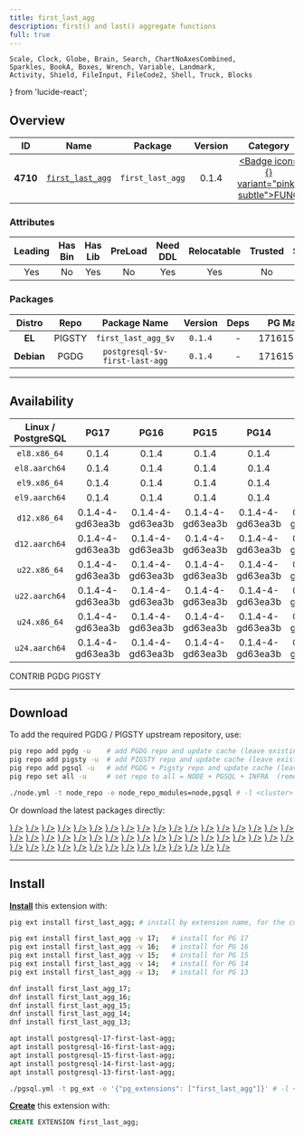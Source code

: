 ```yaml
---
title: first_last_agg
description: first() and last() aggregate functions
full: true
---
```


    Scale, Clock, Globe, Brain, Search, ChartNoAxesCombined,
    Sparkles, BookA, Boxes, Wrench, Variable, Landmark,
    Activity, Shield, FileInput, FileCode2, Shell, Truck, Blocks
} from 'lucide-react';

## Overview

| <TooltipIconButton tooltip="Extension unique identifier" side="top">ID</TooltipIconButton> | <TooltipIconButton tooltip="Extension name" side="top">Name</TooltipIconButton> | <TooltipIconButton tooltip="Package name for installation" side="top">Package</TooltipIconButton> | <TooltipIconButton tooltip="Latest available extension version" side="top">Version</TooltipIconButton> | <TooltipIconButton tooltip="Extension category" side="top">Category</TooltipIconButton> | <TooltipIconButton tooltip="Open source license" side="top">License</TooltipIconButton> | <TooltipIconButton tooltip="Programming language" side="top">Lang</TooltipIconButton> |
|:--------:|:--------:|:----------:|:--------------:|:---------------------------------------:|:------------------------------------------------------:|:----:|
| **4710** | [`first_last_agg`](https://github.com/wulczer/first_last_agg) | `first_last_agg` | 0.1.4 | <a href="/ext/func" className="no-underline"><Badge icon={<Variable />} variant="pink-subtle">FUNC</Badge></a> | <a href="/ext/list/license#postgresql" className="no-underline"><Badge icon={<Scale />} variant="blue-subtle">PostgreSQL</Badge></a> | <a href="/ext/list/lang#c"><Badge icon={<FileCode2 />} variant="blue-subtle">C</Badge></a> |

### Attributes

| <TooltipIconButton tooltip="The Primary Leading extension in the Package" side="top">Leading</TooltipIconButton> | <TooltipIconButton tooltip="Contains binary utils" side="top">Has Bin</TooltipIconButton> | <TooltipIconButton tooltip="Contains .so shared library files" side="top">Has Lib</TooltipIconButton> | <TooltipIconButton tooltip="Requires preloading via shared_preload_libraries" side="top">PreLoad</TooltipIconButton> | <TooltipIconButton tooltip="Requires CREATE EXTENSION DDL command" side="top">Need DDL</TooltipIconButton> | <TooltipIconButton tooltip="Can be installed in any schema" side="top">Relocatable</TooltipIconButton> | <TooltipIconButton tooltip="Can be created by non-superuser" side="top">Trusted</TooltipIconButton> | <TooltipIconButton tooltip="Schemas used by this extension" side="top">Schemas</TooltipIconButton> |
|:-------:|:-------:|:-------:|:-------:|:--------:|:-----------:|:-------:|:-------:|
| Yes | No | Yes | No | Yes | Yes | No | - |

### Packages

| <TooltipIconButton tooltip="Linux distribution family, EL or Debian" side="top">Distro</TooltipIconButton> | <TooltipIconButton tooltip="Package repository" side="top">Repo</TooltipIconButton> | <TooltipIconButton tooltip="The RPM/DEB Package Name Pattern (replace $v with real pg major)" side="top">Package Name</TooltipIconButton> | <TooltipIconButton tooltip="Latest package version" side="top">Version</TooltipIconButton> | <TooltipIconButton tooltip="RPM/DEB Package dependencies" side="top">Deps</TooltipIconButton> | <TooltipIconButton tooltip="Available in these PostgreSQL Major Versions" side="top">PG Major</TooltipIconButton> |
|:----------:|:--------:|:------------------------:|:-----------:|:------------:|:------------------:|
|   **EL**   | <Badge variant="amber-subtle"><span className="font-bold">PIGSTY</span></Badge> | `first_last_agg_$v` | `0.1.4` | - | <Badge variant="green-subtle">17</Badge><Badge variant="green-subtle">16</Badge><Badge variant="green-subtle">15</Badge><Badge variant="green-subtle">14</Badge><Badge variant="green-subtle">13</Badge> |
| **Debian** | <Badge variant="blue-subtle"><span className="font-bold">PGDG</span></Badge> | `postgresql-$v-first-last-agg` | `0.1.4` | - | <Badge variant="green-subtle">17</Badge><Badge variant="green-subtle">16</Badge><Badge variant="green-subtle">15</Badge><Badge variant="green-subtle">14</Badge><Badge variant="green-subtle">13</Badge> |



------

## Availability

| <TooltipIconButton tooltip="Linux Distro Arch / PostgreSQL Major Version" side="top">Linux / PostgreSQL </TooltipIconButton> | **PG17** | **PG16** | **PG15** | **PG14** | **PG13** |
|:-----:|:-----:|:-----:|:-----:|:-----:|:-----:|
| `el8.x86_64` | <Badge variant="amber-subtle">0.1.4</Badge> | <Badge variant="amber-subtle">0.1.4</Badge> | <Badge variant="amber-subtle">0.1.4</Badge> | <Badge variant="amber-subtle">0.1.4</Badge> | <Badge variant="amber-subtle">0.1.4</Badge> |
| `el8.aarch64` | <Badge variant="amber-subtle">0.1.4</Badge> | <Badge variant="amber-subtle">0.1.4</Badge> | <Badge variant="amber-subtle">0.1.4</Badge> | <Badge variant="amber-subtle">0.1.4</Badge> | <Badge variant="amber-subtle">0.1.4</Badge> |
| `el9.x86_64` | <Badge variant="amber-subtle">0.1.4</Badge> | <Badge variant="amber-subtle">0.1.4</Badge> | <Badge variant="amber-subtle">0.1.4</Badge> | <Badge variant="amber-subtle">0.1.4</Badge> | <Badge variant="amber-subtle">0.1.4</Badge> |
| `el9.aarch64` | <Badge variant="amber-subtle">0.1.4</Badge> | <Badge variant="amber-subtle">0.1.4</Badge> | <Badge variant="amber-subtle">0.1.4</Badge> | <Badge variant="amber-subtle">0.1.4</Badge> | <Badge variant="amber-subtle">0.1.4</Badge> |
| `d12.x86_64` | <Badge variant="blue-subtle">0.1.4-4-gd63ea3b</Badge> | <Badge variant="blue-subtle">0.1.4-4-gd63ea3b</Badge> | <Badge variant="blue-subtle">0.1.4-4-gd63ea3b</Badge> | <Badge variant="blue-subtle">0.1.4-4-gd63ea3b</Badge> | <Badge variant="blue-subtle">0.1.4-4-gd63ea3b</Badge> |
| `d12.aarch64` | <Badge variant="blue-subtle">0.1.4-4-gd63ea3b</Badge> | <Badge variant="blue-subtle">0.1.4-4-gd63ea3b</Badge> | <Badge variant="blue-subtle">0.1.4-4-gd63ea3b</Badge> | <Badge variant="blue-subtle">0.1.4-4-gd63ea3b</Badge> | <Badge variant="blue-subtle">0.1.4-4-gd63ea3b</Badge> |
| `u22.x86_64` | <Badge variant="blue-subtle">0.1.4-4-gd63ea3b</Badge> | <Badge variant="blue-subtle">0.1.4-4-gd63ea3b</Badge> | <Badge variant="blue-subtle">0.1.4-4-gd63ea3b</Badge> | <Badge variant="blue-subtle">0.1.4-4-gd63ea3b</Badge> | <Badge variant="blue-subtle">0.1.4-4-gd63ea3b</Badge> |
| `u22.aarch64` | <Badge variant="blue-subtle">0.1.4-4-gd63ea3b</Badge> | <Badge variant="blue-subtle">0.1.4-4-gd63ea3b</Badge> | <Badge variant="blue-subtle">0.1.4-4-gd63ea3b</Badge> | <Badge variant="blue-subtle">0.1.4-4-gd63ea3b</Badge> | <Badge variant="blue-subtle">0.1.4-4-gd63ea3b</Badge> |
| `u24.x86_64` | <Badge variant="blue-subtle">0.1.4-4-gd63ea3b</Badge> | <Badge variant="blue-subtle">0.1.4-4-gd63ea3b</Badge> | <Badge variant="blue-subtle">0.1.4-4-gd63ea3b</Badge> | <Badge variant="blue-subtle">0.1.4-4-gd63ea3b</Badge> | <Badge variant="blue-subtle">0.1.4-4-gd63ea3b</Badge> |
| `u24.aarch64` | <Badge variant="blue-subtle">0.1.4-4-gd63ea3b</Badge> | <Badge variant="blue-subtle">0.1.4-4-gd63ea3b</Badge> | <Badge variant="blue-subtle">0.1.4-4-gd63ea3b</Badge> | <Badge variant="blue-subtle">0.1.4-4-gd63ea3b</Badge> | <Badge variant="blue-subtle">0.1.4-4-gd63ea3b</Badge> |

<Badge variant="green-subtle"><span className="font-black">CONTRIB</span></Badge> <Badge variant="blue-subtle"><span className="font-black">PGDG</span></Badge> <Badge variant="amber-subtle"><span className="font-black">PIGSTY</span></Badge>

------

## Download

To add the required PGDG / PIGSTY upstream repository, use:

```bash tab="pig"
pig repo add pgdg -u    # add PGDG repo and update cache (leave existing repos)
pig repo add pigsty -u  # add PIGSTY repo and update cache (leave existing repos)
pig repo add pgsql -u   # add PGDG + Pigsty repo and update cache (leave existing repos)
pig repo set all -u     # set repo to all = NODE + PGSQL + INFRA  (remove existing repos)
```
```bash tab="pigsty"
./node.yml -t node_repo -e node_repo_modules=node,pgsql # -l <cluster>
```

Or download the latest packages directly:

<Files>
    <Folder name="el8.x86_64">
        <a href="https://repo.pigsty.io/yum/pgsql/el8.x86_64/first_last_agg_17-0.1.4-1PIGSTY.el8.x86_64.rpm"><File name="first_last_agg_17-0.1.4-1PIGSTY.el8.x86_64.rpm" icon={<Package className="text-emerald-500" />} /></a>
        <a href="https://repo.pigsty.io/yum/pgsql/el8.x86_64/first_last_agg_16-0.1.4-1PIGSTY.el8.x86_64.rpm"><File name="first_last_agg_16-0.1.4-1PIGSTY.el8.x86_64.rpm" icon={<Package className="text-emerald-500" />} /></a>
        <a href="https://repo.pigsty.io/yum/pgsql/el8.x86_64/first_last_agg_15-0.1.4-1PIGSTY.el8.x86_64.rpm"><File name="first_last_agg_15-0.1.4-1PIGSTY.el8.x86_64.rpm" icon={<Package className="text-emerald-500" />} /></a>
        <a href="https://repo.pigsty.io/yum/pgsql/el8.x86_64/first_last_agg_14-0.1.4-1PIGSTY.el8.x86_64.rpm"><File name="first_last_agg_14-0.1.4-1PIGSTY.el8.x86_64.rpm" icon={<Package className="text-emerald-500" />} /></a>
        <a href="https://repo.pigsty.io/yum/pgsql/el8.x86_64/first_last_agg_13-0.1.4-1PIGSTY.el8.x86_64.rpm"><File name="first_last_agg_13-0.1.4-1PIGSTY.el8.x86_64.rpm" icon={<Package className="text-emerald-500" />} /></a>
    </Folder>
    <Folder name="el8.aarch64">
        <a href="https://repo.pigsty.io/yum/pgsql/el8.aarch64/first_last_agg_17-0.1.4-1PIGSTY.el8.aarch64.rpm"><File name="first_last_agg_17-0.1.4-1PIGSTY.el8.aarch64.rpm" icon={<Package className="text-orange-500" />} /></a>
        <a href="https://repo.pigsty.io/yum/pgsql/el8.aarch64/first_last_agg_16-0.1.4-1PIGSTY.el8.aarch64.rpm"><File name="first_last_agg_16-0.1.4-1PIGSTY.el8.aarch64.rpm" icon={<Package className="text-orange-500" />} /></a>
        <a href="https://repo.pigsty.io/yum/pgsql/el8.aarch64/first_last_agg_15-0.1.4-1PIGSTY.el8.aarch64.rpm"><File name="first_last_agg_15-0.1.4-1PIGSTY.el8.aarch64.rpm" icon={<Package className="text-orange-500" />} /></a>
        <a href="https://repo.pigsty.io/yum/pgsql/el8.aarch64/first_last_agg_14-0.1.4-1PIGSTY.el8.aarch64.rpm"><File name="first_last_agg_14-0.1.4-1PIGSTY.el8.aarch64.rpm" icon={<Package className="text-orange-500" />} /></a>
        <a href="https://repo.pigsty.io/yum/pgsql/el8.aarch64/first_last_agg_13-0.1.4-1PIGSTY.el8.aarch64.rpm"><File name="first_last_agg_13-0.1.4-1PIGSTY.el8.aarch64.rpm" icon={<Package className="text-orange-500" />} /></a>
    </Folder>
    <Folder name="el9.x86_64">
        <a href="https://repo.pigsty.io/yum/pgsql/el9.x86_64/first_last_agg_17-0.1.4-1PIGSTY.el9.x86_64.rpm"><File name="first_last_agg_17-0.1.4-1PIGSTY.el9.x86_64.rpm" icon={<Package className="text-emerald-500" />} /></a>
        <a href="https://repo.pigsty.io/yum/pgsql/el9.x86_64/first_last_agg_16-0.1.4-1PIGSTY.el9.x86_64.rpm"><File name="first_last_agg_16-0.1.4-1PIGSTY.el9.x86_64.rpm" icon={<Package className="text-emerald-500" />} /></a>
        <a href="https://repo.pigsty.io/yum/pgsql/el9.x86_64/first_last_agg_15-0.1.4-1PIGSTY.el9.x86_64.rpm"><File name="first_last_agg_15-0.1.4-1PIGSTY.el9.x86_64.rpm" icon={<Package className="text-emerald-500" />} /></a>
        <a href="https://repo.pigsty.io/yum/pgsql/el9.x86_64/first_last_agg_14-0.1.4-1PIGSTY.el9.x86_64.rpm"><File name="first_last_agg_14-0.1.4-1PIGSTY.el9.x86_64.rpm" icon={<Package className="text-emerald-500" />} /></a>
        <a href="https://repo.pigsty.io/yum/pgsql/el9.x86_64/first_last_agg_13-0.1.4-1PIGSTY.el9.x86_64.rpm"><File name="first_last_agg_13-0.1.4-1PIGSTY.el9.x86_64.rpm" icon={<Package className="text-emerald-500" />} /></a>
    </Folder>
    <Folder name="el9.aarch64">
        <a href="https://repo.pigsty.io/yum/pgsql/el9.aarch64/first_last_agg_17-0.1.4-1PIGSTY.el9.aarch64.rpm"><File name="first_last_agg_17-0.1.4-1PIGSTY.el9.aarch64.rpm" icon={<Package className="text-orange-500" />} /></a>
        <a href="https://repo.pigsty.io/yum/pgsql/el9.aarch64/first_last_agg_16-0.1.4-1PIGSTY.el9.aarch64.rpm"><File name="first_last_agg_16-0.1.4-1PIGSTY.el9.aarch64.rpm" icon={<Package className="text-orange-500" />} /></a>
        <a href="https://repo.pigsty.io/yum/pgsql/el9.aarch64/first_last_agg_15-0.1.4-1PIGSTY.el9.aarch64.rpm"><File name="first_last_agg_15-0.1.4-1PIGSTY.el9.aarch64.rpm" icon={<Package className="text-orange-500" />} /></a>
        <a href="https://repo.pigsty.io/yum/pgsql/el9.aarch64/first_last_agg_14-0.1.4-1PIGSTY.el9.aarch64.rpm"><File name="first_last_agg_14-0.1.4-1PIGSTY.el9.aarch64.rpm" icon={<Package className="text-orange-500" />} /></a>
        <a href="https://repo.pigsty.io/yum/pgsql/el9.aarch64/first_last_agg_13-0.1.4-1PIGSTY.el9.aarch64.rpm"><File name="first_last_agg_13-0.1.4-1PIGSTY.el9.aarch64.rpm" icon={<Package className="text-orange-500" />} /></a>
    </Folder>
    <Folder name="d12.x86_64">
        <a href="https://apt.postgresql.org/pub/repos/apt/pool/main/f/first-last-agg/postgresql-17-first-last-agg_0.1.4-4-gd63ea3b-8.pgdg120+1_arm64.deb"><File name="postgresql-17-first-last-agg_0.1.4-4-gd63ea3b-8.pgdg120+1_arm64.deb" icon={<Box className="text-emerald-500" />} /></a>
        <a href="https://apt.postgresql.org/pub/repos/apt/pool/main/f/first-last-agg/postgresql-16-first-last-agg_0.1.4-4-gd63ea3b-8.pgdg120+1_arm64.deb"><File name="postgresql-16-first-last-agg_0.1.4-4-gd63ea3b-8.pgdg120+1_arm64.deb" icon={<Box className="text-emerald-500" />} /></a>
        <a href="https://apt.postgresql.org/pub/repos/apt/pool/main/f/first-last-agg/postgresql-15-first-last-agg_0.1.4-4-gd63ea3b-8.pgdg120+1_arm64.deb"><File name="postgresql-15-first-last-agg_0.1.4-4-gd63ea3b-8.pgdg120+1_arm64.deb" icon={<Box className="text-emerald-500" />} /></a>
        <a href="https://apt.postgresql.org/pub/repos/apt/pool/main/f/first-last-agg/postgresql-14-first-last-agg_0.1.4-4-gd63ea3b-8.pgdg120+1_arm64.deb"><File name="postgresql-14-first-last-agg_0.1.4-4-gd63ea3b-8.pgdg120+1_arm64.deb" icon={<Box className="text-emerald-500" />} /></a>
        <a href="https://apt.postgresql.org/pub/repos/apt/pool/main/f/first-last-agg/postgresql-13-first-last-agg_0.1.4-4-gd63ea3b-8.pgdg120+1_arm64.deb"><File name="postgresql-13-first-last-agg_0.1.4-4-gd63ea3b-8.pgdg120+1_arm64.deb" icon={<Box className="text-emerald-500" />} /></a>
    </Folder>
    <Folder name="d12.aarch64">
        <a href="https://apt.postgresql.org/pub/repos/apt/pool/main/f/first-last-agg/postgresql-17-first-last-agg_0.1.4-4-gd63ea3b-8.pgdg120+1_amd64.deb"><File name="postgresql-17-first-last-agg_0.1.4-4-gd63ea3b-8.pgdg120+1_amd64.deb" icon={<Box className="text-orange-500" />} /></a>
        <a href="https://apt.postgresql.org/pub/repos/apt/pool/main/f/first-last-agg/postgresql-16-first-last-agg_0.1.4-4-gd63ea3b-8.pgdg120+1_amd64.deb"><File name="postgresql-16-first-last-agg_0.1.4-4-gd63ea3b-8.pgdg120+1_amd64.deb" icon={<Box className="text-orange-500" />} /></a>
        <a href="https://apt.postgresql.org/pub/repos/apt/pool/main/f/first-last-agg/postgresql-15-first-last-agg_0.1.4-4-gd63ea3b-8.pgdg120+1_amd64.deb"><File name="postgresql-15-first-last-agg_0.1.4-4-gd63ea3b-8.pgdg120+1_amd64.deb" icon={<Box className="text-orange-500" />} /></a>
        <a href="https://apt.postgresql.org/pub/repos/apt/pool/main/f/first-last-agg/postgresql-14-first-last-agg_0.1.4-4-gd63ea3b-8.pgdg120+1_amd64.deb"><File name="postgresql-14-first-last-agg_0.1.4-4-gd63ea3b-8.pgdg120+1_amd64.deb" icon={<Box className="text-orange-500" />} /></a>
        <a href="https://apt.postgresql.org/pub/repos/apt/pool/main/f/first-last-agg/postgresql-13-first-last-agg_0.1.4-4-gd63ea3b-8.pgdg120+1_amd64.deb"><File name="postgresql-13-first-last-agg_0.1.4-4-gd63ea3b-8.pgdg120+1_amd64.deb" icon={<Box className="text-orange-500" />} /></a>
    </Folder>
    <Folder name="u22.x86_64">
        <a href="https://apt.postgresql.org/pub/repos/apt/pool/main/f/first-last-agg/postgresql-17-first-last-agg_0.1.4-4-gd63ea3b-8.pgdg22.04+1_amd64.deb"><File name="postgresql-17-first-last-agg_0.1.4-4-gd63ea3b-8.pgdg22.04+1_amd64.deb" icon={<Box className="text-emerald-500" />} /></a>
        <a href="https://apt.postgresql.org/pub/repos/apt/pool/main/f/first-last-agg/postgresql-16-first-last-agg_0.1.4-4-gd63ea3b-8.pgdg22.04+1_amd64.deb"><File name="postgresql-16-first-last-agg_0.1.4-4-gd63ea3b-8.pgdg22.04+1_amd64.deb" icon={<Box className="text-emerald-500" />} /></a>
        <a href="https://apt.postgresql.org/pub/repos/apt/pool/main/f/first-last-agg/postgresql-15-first-last-agg_0.1.4-4-gd63ea3b-8.pgdg22.04+1_amd64.deb"><File name="postgresql-15-first-last-agg_0.1.4-4-gd63ea3b-8.pgdg22.04+1_amd64.deb" icon={<Box className="text-emerald-500" />} /></a>
        <a href="https://apt.postgresql.org/pub/repos/apt/pool/main/f/first-last-agg/postgresql-14-first-last-agg_0.1.4-4-gd63ea3b-8.pgdg22.04+1_amd64.deb"><File name="postgresql-14-first-last-agg_0.1.4-4-gd63ea3b-8.pgdg22.04+1_amd64.deb" icon={<Box className="text-emerald-500" />} /></a>
        <a href="https://apt.postgresql.org/pub/repos/apt/pool/main/f/first-last-agg/postgresql-13-first-last-agg_0.1.4-4-gd63ea3b-8.pgdg22.04+1_amd64.deb"><File name="postgresql-13-first-last-agg_0.1.4-4-gd63ea3b-8.pgdg22.04+1_amd64.deb" icon={<Box className="text-emerald-500" />} /></a>
    </Folder>
    <Folder name="u22.aarch64">
        <a href="https://apt.postgresql.org/pub/repos/apt/pool/main/f/first-last-agg/postgresql-17-first-last-agg_0.1.4-4-gd63ea3b-8.pgdg22.04+1_arm64.deb"><File name="postgresql-17-first-last-agg_0.1.4-4-gd63ea3b-8.pgdg22.04+1_arm64.deb" icon={<Box className="text-orange-500" />} /></a>
        <a href="https://apt.postgresql.org/pub/repos/apt/pool/main/f/first-last-agg/postgresql-16-first-last-agg_0.1.4-4-gd63ea3b-8.pgdg22.04+1_arm64.deb"><File name="postgresql-16-first-last-agg_0.1.4-4-gd63ea3b-8.pgdg22.04+1_arm64.deb" icon={<Box className="text-orange-500" />} /></a>
        <a href="https://apt.postgresql.org/pub/repos/apt/pool/main/f/first-last-agg/postgresql-15-first-last-agg_0.1.4-4-gd63ea3b-8.pgdg22.04+1_arm64.deb"><File name="postgresql-15-first-last-agg_0.1.4-4-gd63ea3b-8.pgdg22.04+1_arm64.deb" icon={<Box className="text-orange-500" />} /></a>
        <a href="https://apt.postgresql.org/pub/repos/apt/pool/main/f/first-last-agg/postgresql-14-first-last-agg_0.1.4-4-gd63ea3b-8.pgdg22.04+1_arm64.deb"><File name="postgresql-14-first-last-agg_0.1.4-4-gd63ea3b-8.pgdg22.04+1_arm64.deb" icon={<Box className="text-orange-500" />} /></a>
        <a href="https://apt.postgresql.org/pub/repos/apt/pool/main/f/first-last-agg/postgresql-13-first-last-agg_0.1.4-4-gd63ea3b-8.pgdg22.04+1_arm64.deb"><File name="postgresql-13-first-last-agg_0.1.4-4-gd63ea3b-8.pgdg22.04+1_arm64.deb" icon={<Box className="text-orange-500" />} /></a>
    </Folder>
    <Folder name="u24.x86_64">
        <a href="https://apt.postgresql.org/pub/repos/apt/pool/main/f/first-last-agg/postgresql-17-first-last-agg_0.1.4-4-gd63ea3b-8.pgdg24.04+1_amd64.deb"><File name="postgresql-17-first-last-agg_0.1.4-4-gd63ea3b-8.pgdg24.04+1_amd64.deb" icon={<Box className="text-emerald-500" />} /></a>
        <a href="https://apt.postgresql.org/pub/repos/apt/pool/main/f/first-last-agg/postgresql-16-first-last-agg_0.1.4-4-gd63ea3b-8.pgdg24.04+1_amd64.deb"><File name="postgresql-16-first-last-agg_0.1.4-4-gd63ea3b-8.pgdg24.04+1_amd64.deb" icon={<Box className="text-emerald-500" />} /></a>
        <a href="https://apt.postgresql.org/pub/repos/apt/pool/main/f/first-last-agg/postgresql-15-first-last-agg_0.1.4-4-gd63ea3b-8.pgdg24.04+1_amd64.deb"><File name="postgresql-15-first-last-agg_0.1.4-4-gd63ea3b-8.pgdg24.04+1_amd64.deb" icon={<Box className="text-emerald-500" />} /></a>
        <a href="https://apt.postgresql.org/pub/repos/apt/pool/main/f/first-last-agg/postgresql-14-first-last-agg_0.1.4-4-gd63ea3b-8.pgdg24.04+1_amd64.deb"><File name="postgresql-14-first-last-agg_0.1.4-4-gd63ea3b-8.pgdg24.04+1_amd64.deb" icon={<Box className="text-emerald-500" />} /></a>
        <a href="https://apt.postgresql.org/pub/repos/apt/pool/main/f/first-last-agg/postgresql-13-first-last-agg_0.1.4-4-gd63ea3b-8.pgdg24.04+1_amd64.deb"><File name="postgresql-13-first-last-agg_0.1.4-4-gd63ea3b-8.pgdg24.04+1_amd64.deb" icon={<Box className="text-emerald-500" />} /></a>
    </Folder>
    <Folder name="u24.aarch64">
        <a href="https://apt.postgresql.org/pub/repos/apt/pool/main/f/first-last-agg/postgresql-17-first-last-agg_0.1.4-4-gd63ea3b-8.pgdg24.04+1_arm64.deb"><File name="postgresql-17-first-last-agg_0.1.4-4-gd63ea3b-8.pgdg24.04+1_arm64.deb" icon={<Box className="text-orange-500" />} /></a>
        <a href="https://apt.postgresql.org/pub/repos/apt/pool/main/f/first-last-agg/postgresql-16-first-last-agg_0.1.4-4-gd63ea3b-8.pgdg24.04+1_arm64.deb"><File name="postgresql-16-first-last-agg_0.1.4-4-gd63ea3b-8.pgdg24.04+1_arm64.deb" icon={<Box className="text-orange-500" />} /></a>
        <a href="https://apt.postgresql.org/pub/repos/apt/pool/main/f/first-last-agg/postgresql-15-first-last-agg_0.1.4-4-gd63ea3b-8.pgdg24.04+1_arm64.deb"><File name="postgresql-15-first-last-agg_0.1.4-4-gd63ea3b-8.pgdg24.04+1_arm64.deb" icon={<Box className="text-orange-500" />} /></a>
        <a href="https://apt.postgresql.org/pub/repos/apt/pool/main/f/first-last-agg/postgresql-14-first-last-agg_0.1.4-4-gd63ea3b-8.pgdg24.04+1_arm64.deb"><File name="postgresql-14-first-last-agg_0.1.4-4-gd63ea3b-8.pgdg24.04+1_arm64.deb" icon={<Box className="text-orange-500" />} /></a>
        <a href="https://apt.postgresql.org/pub/repos/apt/pool/main/f/first-last-agg/postgresql-13-first-last-agg_0.1.4-4-gd63ea3b-8.pgdg24.04+1_arm64.deb"><File name="postgresql-13-first-last-agg_0.1.4-4-gd63ea3b-8.pgdg24.04+1_arm64.deb" icon={<Box className="text-orange-500" />} /></a>
    </Folder>
</Files>

------

## Install

[**Install**](/docs/pgsql/ext/install) this extension with:

```bash tab="pig"
pig ext install first_last_agg; # install by extension name, for the current active PG version

pig ext install first_last_agg -v 17;   # install for PG 17
pig ext install first_last_agg -v 16;   # install for PG 16
pig ext install first_last_agg -v 15;   # install for PG 15
pig ext install first_last_agg -v 14;   # install for PG 14
pig ext install first_last_agg -v 13;   # install for PG 13
```
```bash tab="yum" 
dnf install first_last_agg_17;
dnf install first_last_agg_16;
dnf install first_last_agg_15;
dnf install first_last_agg_14;
dnf install first_last_agg_13;
```
```bash tab="apt" 
apt install postgresql-17-first-last-agg;
apt install postgresql-16-first-last-agg;
apt install postgresql-15-first-last-agg;
apt install postgresql-14-first-last-agg;
apt install postgresql-13-first-last-agg;
```
```bash tab="ansible"
./pgsql.yml -t pg_ext -e '{"pg_extensions": ["first_last_agg"]}' # -l <cls>
```

[**Create**](/docs/pgsql/ext/create) this extension with:

```sql
CREATE EXTENSION first_last_agg;
```


